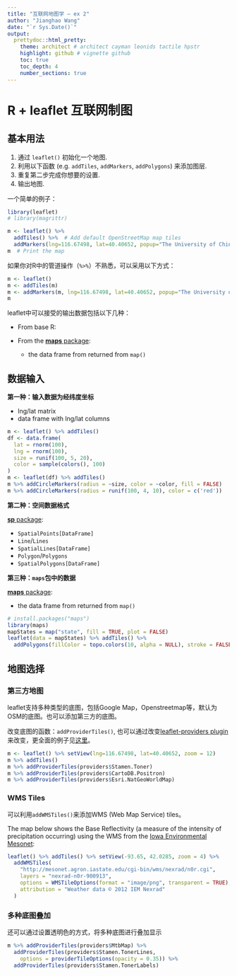 ```yaml
---
title: "互联网地图学 — ex 2"
author: "Jianghao Wang"
date: "`r Sys.Date()`"
output:
  prettydoc::html_pretty:
    theme: architect # architect cayman leonids tactile hpstr
    highlight: github # vignette github
    toc: true
    toc_depth: 4
    number_sections: true
---
```


# R + leaflet 互联网制图

## 基本用法 
1. 通过 `leaflet()` 初始化一个地图.
2. 利用以下函数 (e.g. `addTiles`, `addMarkers`, `addPolygons`) 来添加图层.
3. 重复第二步完成你想要的设置.
4. 输出地图.

一个简单的例子：

```r
library(leaflet)
# library(magrittr)

m <- leaflet() %>%
  addTiles() %>%  # Add default OpenStreetMap map tiles
  addMarkers(lng=116.67498, lat=40.40652, popup="The University of Chinese Academy of Sciences")
m  # Print the map
```

如果你对R中的管道操作（`%>%`）不熟悉，可以采用以下方式：

```r
m <- leaflet()
m <- addTiles(m)
m <- addMarkers(m, lng=116.67498, lat=40.40652, popup="The University of Chinese Academy of Sciences")
m
```
leaflet中可以接受的输出数据包括以下几种：

- From base R:

- From the [**maps** package](http://cran.rstudio.com/package=maps):
    - the data frame from returned from `map()`

## 数据输入

**第一种：输入数据为经纬度坐标**

- lng/lat matrix
- data frame with lng/lat columns

```r
m <- leaflet() %>% addTiles()
df <- data.frame(
  lat = rnorm(100),
  lng = rnorm(100),
  size = runif(100, 5, 20),
  color = sample(colors(), 100)
)
m <- leaflet(df) %>% addTiles()
m %>% addCircleMarkers(radius = ~size, color = ~color, fill = FALSE)
m %>% addCircleMarkers(radius = runif(100, 4, 10), color = c('red'))
```

**第二种：空间数据格式**

[**sp** package](http://cran.rstudio.com/package=sp):

- `SpatialPoints[DataFrame]`
- `Line`/`Lines`
- `SpatialLines[DataFrame]`
- `Polygon`/`Polygons`
- `SpatialPolygons[DataFrame]`

**第三种：`maps`包中的数据**

[**maps** package](http://cran.rstudio.com/package=maps):

- the data frame from returned from `map()`

```r
# install.packages("maps")
library(maps)
mapStates = map("state", fill = TRUE, plot = FALSE)
leaflet(data = mapStates) %>% addTiles() %>%
  addPolygons(fillColor = topo.colors(10, alpha = NULL), stroke = FALSE)
```

## 地图选择

### 第三方地图
leaflet支持多种类型的底图，包括Google Map，Openstreetmap等，默认为OSM的底图。也可以添加第三方的底图。

改变底图的函数：`addProviderTiles()`, 也可以通过改变[leaflet-providers plugin](https://github.com/leaflet-extras/leaflet-providers)来改变，更全面的例子见[这里](http://leaflet-extras.github.io/leaflet-providers/preview/index.html)。

```r
m <- leaflet() %>% setView(lng=116.67498, lat=40.40652, zoom = 12)
m %>% addTiles()
m %>% addProviderTiles(providers$Stamen.Toner)
m %>% addProviderTiles(providers$CartoDB.Positron)
m %>% addProviderTiles(providers$Esri.NatGeoWorldMap)
```

### WMS Tiles
可以利用`addWMSTiles()`来添加WMS (Web Map Service) tiles。

The map below shows the Base Reflectivity (a measure of the intensity of precipitation occurring) using the WMS from the [Iowa Environmental Mesonet ](http://mesonet.agron.iastate.edu):

```r
leaflet() %>% addTiles() %>% setView(-93.65, 42.0285, zoom = 4) %>%
  addWMSTiles(
    "http://mesonet.agron.iastate.edu/cgi-bin/wms/nexrad/n0r.cgi",
    layers = "nexrad-n0r-900913",
    options = WMSTileOptions(format = "image/png", transparent = TRUE),
    attribution = "Weather data © 2012 IEM Nexrad"
  )
```

### 多种底图叠加
还可以通过设置透明色的方式，将多种底图进行叠加显示

```r
m %>% addProviderTiles(providers$MtbMap) %>%
  addProviderTiles(providers$Stamen.TonerLines,
    options = providerTileOptions(opacity = 0.35)) %>%
  addProviderTiles(providers$Stamen.TonerLabels)
```